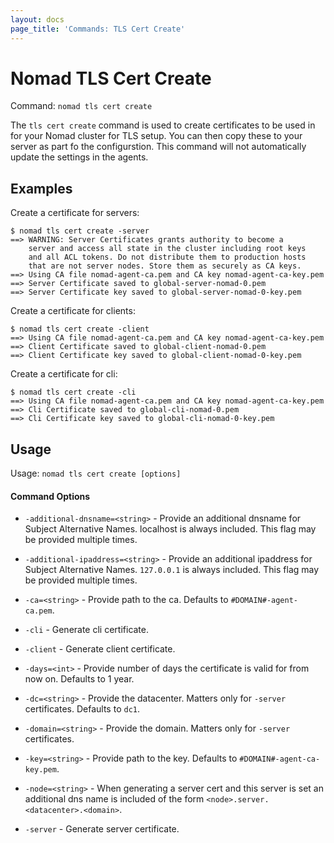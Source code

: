 ```yaml
---
layout: docs
page_title: 'Commands: TLS Cert Create'
---
```


# Nomad TLS Cert Create

Command: `nomad tls cert create`

The `tls cert create` command is used to create certificates to be used in 
for your Nomad cluster for TLS setup. You can then copy these to your server
as part fo the configurstion. This command will not automatically update the 
settings in the agents.

## Examples

Create a certificate for servers:

```shell-session
$ nomad tls cert create -server
==> WARNING: Server Certificates grants authority to become a
    server and access all state in the cluster including root keys
    and all ACL tokens. Do not distribute them to production hosts
    that are not server nodes. Store them as securely as CA keys.
==> Using CA file nomad-agent-ca.pem and CA key nomad-agent-ca-key.pem
==> Server Certificate saved to global-server-nomad-0.pem
==> Server Certificate key saved to global-server-nomad-0-key.pem
```

Create a certificate for clients:

```shell-session
$ nomad tls cert create -client
==> Using CA file nomad-agent-ca.pem and CA key nomad-agent-ca-key.pem
==> Client Certificate saved to global-client-nomad-0.pem
==> Client Certificate key saved to global-client-nomad-0-key.pem
```

Create a certificate for cli:

```shell-session
$ nomad tls cert create -cli
==> Using CA file nomad-agent-ca.pem and CA key nomad-agent-ca-key.pem
==> Cli Certificate saved to global-cli-nomad-0.pem
==> Cli Certificate key saved to global-cli-nomad-0-key.pem
```

## Usage

Usage: `nomad tls cert create [options]`

#### Command Options

- `-additional-dnsname=<string>` - Provide an additional dnsname for Subject
  Alternative Names. localhost is always included. This flag may be provided
  multiple times.

- `-additional-ipaddress=<string>` - Provide an additional ipaddress for
  Subject Alternative Names. `127.0.0.1` is always included. This flag may be
  provided multiple times.

- `-ca=<string>` - Provide path to the ca. Defaults to `#DOMAIN#-agent-ca.pem`.

- `-cli` - Generate cli certificate.

- `-client` - Generate client certificate.

- `-days=<int>` - Provide number of days the certificate is valid for from now
  on. Defaults to 1 year.

- `-dc=<string>` - Provide the datacenter. Matters only for `-server`
  certificates. Defaults to `dc1`.

- `-domain=<string>` - Provide the domain. Matters only for `-server`
  certificates.

- `-key=<string>` - Provide path to the key. Defaults to
  `#DOMAIN#-agent-ca-key.pem`.

- `-node=<string>` - When generating a server cert and this server is set an
  additional dns name is included of the form
  `<node>.server.<datacenter>.<domain>`.

- `-server` - Generate server certificate.
